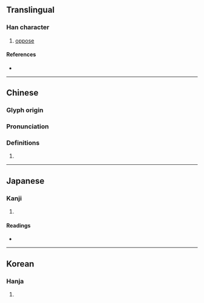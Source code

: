 {{character info/new}}
==Translingual==

===Han character===
{{Han char|rn=30|rad=口|as=05|sn=8|four=65027|canj=RLLN|ids=⿰口弗}}

# [[oppose]]

====References====
* {{Han ref|kx=0184.130|dkj=03486|dj=0403.120|hdz=10609.070|uh=5488|ud=21640|bh=CBE0|bd=52192}}

----

==Chinese==
{{zh-forms}}

===Glyph origin===
{{Han etym}}

===Pronunciation===
{{zh-pron
|m=fú
|c=fat6
|mc=y
|oc=y
|cat=
}}

===Definitions===
{{zh-hanzi}}

# {{rfdef|zh}}

----

==Japanese==

===Kanji===
{{ja-kanji|grade=|rs=口05}}

# {{rfdef|ja|sort=口05}}

====Readings====
* {{ja-readings|on=[[ふつ]] (futsu), [[ぶち]] (buchi), [[ひつ]] (hitsu), [[びち]] (bichi)|kun=[[たがう]] (tagau), [[いな]] (ina)}}

----

==Korean==

===Hanja===
{{ko-hanja|hangeul=불|rv=bul|mr=pul}}

# {{rfdef|ko|sort=口05}}